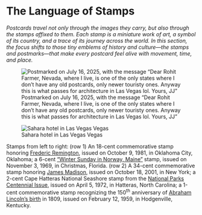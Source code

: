 # The Language of Stamps

*Postcards travel not only through the images they carry, but also through the stamps affixed to them. Each stamp is a miniature work of art, a symbol of its country, and a trace of its journey across the world. In this section, the focus shifts to those tiny emblems of history and culture—the stamps and postmarks—that make every postcard feel alive with movement, time, and place.*

:::{layout-ncol="2"}

![Postmarked on July 16, 2025, with the message "Dear Rohit Farmer, Nevada, where I live, is one of the only states where I don't have any old postcards, only newer touristy ones. Anyway this is what passes for architecture in Las Vegas lol. Yours, JJ"](vegas-back-address-crop.webp){fig-alt="back of a postcard with a message and multiple stamps" group="vegas"}

![Sahara hotel in Las Vegas Vegas](vegas-front.webp){fig-alt="" group="vegas"}

:::

Stamps from left to right: (row 1) An 18-cent commemorative stamp honoring [Frederic Remington](https://postalmuseum.si.edu/object/npm_1985.0021.2529), issued on October 9, 1981, in Oklahoma City, Oklahoma; a 6-cent ["Winter Sunday in Norway, Maine"](https://www.mysticstamp.com/1384f-1969-6c-winter-sunday-in-norway-maine-tagging-omitted/) stamp, issued on November 3, 1969, in Christmas, Florida. (row 2) A 34-cent commemorative stamp honoring [James Madison](https://postalmuseum.si.edu/object/npm_2002.2010.7), issued on October 18, 2001, in New York; a 2-cent Cape Hatteras National Seashore stamp from the [National Parks Centennial Issue](https://postalmuseum.si.edu/exhibition/about-us-stamps-modern-period-1940-present-commemorative-issues-1970-1979-1972-1973), issued on April 5, 1972, in Hatteras, North Carolina; a 1-cent commemorative stamp recognizing the 150^th^ anniversary of [Abraham Lincoln's birth](https://postalmuseum.si.edu/exhibition/about-us-stamps-modern-period-1940-present-commemorative-issues-1950-1959-1958-1959-0) in 1809, issued on February 12, 1959, in Hodgenville, Kentucky.